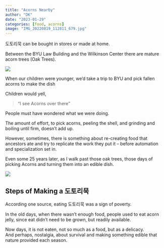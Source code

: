 ```yaml
---
title: "Acorns Nearby"
author: "DK"
date: "2023-01-29"
categories: [food, acorns]
image: "IMG_20220819_112811_679.jpg"
---
```


도토리묵 can be bought in stores or made at home.

Between the BYU Law Building and the Wilkinson Center there are mature acorn trees (Oak Trees).

![](IMG_9056 Copy.JPG)

When our children were younger, we'd take a trip to BYU and pick fallen acorns to make the dish

Children would yell,

>"I see Acorns over there"

People must have wondered what we were doing.

The amount of effort, to pick acorns, peeling the shell, and grinding and boiling until firm, doesn't add up.

However, sometimes, there is something about re-creating food that ancestors ate and try to replicate the work they put it -- before automation and specialization set in.

Even some 25 years later, as I walk past those oak trees, those days of picking Acorns and turning them into an edible dish.

![](20220528_203526.jpg)

## Steps of Making a 도토리묵

[](https://www.10000recipe.com/recipe/6866517)

According one source, eating 도토리묵 was a sign of poverty.  

In the old days, when there wasn't enough food, people used to eat acorn jelly, since eat didn't need to be grown, but readily available.

Now days, it is not eaten, not so much as a food, but as a delicacy.  
And perhaps, nostalgia, about survival and making something edible that nature provided each season.

[](https://namu.wiki/w/%EB%8F%84%ED%86%A0%EB%A6%AC%EB%AC%B5)
